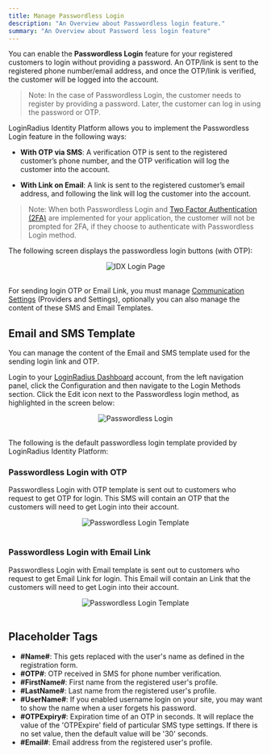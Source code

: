 ```yaml
---
title: Manage Passwordless Login
description: "An Overview about Passwordless login feature."
summary: "An Overview about Password less login feature"
---
```


You can enable the **Passwordless Login** feature for your registered customers to login without providing a password. An OTP/link is sent to the registered phone number/email address, and once the OTP/link is verified, the customer will be logged into the account.

> Note: In the case of Passwordless Login, the customer needs to register by providing a password. Later, the customer can log in using the password or OTP.

LoginRadius Identity Platform allows you to implement the Passwordless Login feature in the following ways:

- **With OTP via SMS**: A verification OTP is sent to the registered customer’s phone number, and the OTP verification will log the customer into the account.

- **With Link on Email**: A link is sent to the registered customer’s email address, and following the link will log the customer into the account.

> Note: When both Passwordless Login and [Two Factor Authentication (2FA)](/security/two-factor-authentication/) are implemented for your application, the customer will not be prompted for 2FA, if they choose to authenticate with Passwordless Login method. 

The following screen displays the passwordless login buttons (with OTP):

<div style="text-align:center">
  <img src="../assets/howto/manage-passwordless-login/login-image.png" alt="IDX Login Page" /> 
</div>
<br/>

For sending login OTP or Email Link, you must manage [Communication Settings](/howto/manage-communication-settings/) (Providers and Settings), optionally you can also manage the content of these SMS and Email Templates.

## Email and SMS Template

You can manage the content of the Email and SMS template used for the sending login link and OTP. 

Login to your [LoginRadius Dashboard](https://dev-dashboard.lrinternal.com/) account, from the left navigation panel, click the Configuration and then navigate to the Login Methods section. Click the Edit icon next to the Passwordless login method, as highlighted in the screen below:

<div style="text-align:center">
  <img src="../assets/howto/manage-passwordless-login/passwordless-edit.png" alt="Passwordless Login" /> 
</div>
<br/>

The following is the default passwordless login template provided by LoginRadius Identity Platform:

### Passwordless Login with OTP

Passwordless Login with OTP template is sent out to customers who request to get OTP for login. This SMS will contain an OTP that the customers will need to get Login into their account.

<div style="text-align:center">
  <img src="../assets/howto/manage-passwordless-login/template-otp.png" alt="Passwordless Login Template" /> 
</div>
<br/>

### Passwordless Login with Email Link
Passwordless Login with Email template is sent out to customers who request to get Email Link for login. This Email will contain an Link that the customers will need to get Login into their account.

<div style="text-align:center">
  <img src="../assets/howto/manage-passwordless-login/template-email.png" alt="Passwordless Login Template" /> 
</div>
<br/>

## Placeholder Tags
- **#Name#**: This gets replaced with the user's name as defined in the registration form.
- **#OTP#**: OTP received in SMS for phone number verification.
- **#FirstName#**: First name from the registered user's profile.
- **#LastName#**: Last name from the registered user's profile.
- **#UserName#**: If you enabled username login on your site, you may want to show the name when a user forgets his password.
- **#OTPExpiry#**: Expiration time of an OTP in seconds. It will replace the value of the 'OTPExpire' field of particular SMS type settings. If there is no set value, then the default value will be '30' seconds.
- **#Email#**: Email address from the registered user's profile.

